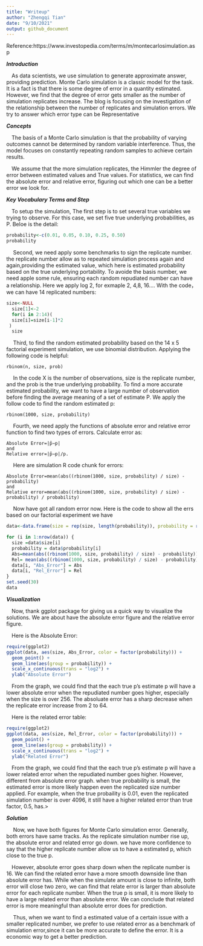 ```yaml
---
title: "Writeup"
author: "Zhengqi Tian"
date: "9/10/2021"
output: github_document
---
```

Reference:https://www.investopedia.com/terms/m/montecarlosimulation.asp


***Introduction***
<p>&emsp;As data scientists, we use simulation to generate approximate answer, providing prediction. Monte Carlo simulation is a classic model for the task. It is a  fact is that there is some degree of error in a quantity estimated. However, we find that the degree of error gets smaller as the number of simulation replicates increase. The blog is focusing on the investigation of the relationship between the number of replicates and simulation errors. We try to answer which error type can be Representative 

***Concepts***
<p>&emsp;The basis of a Monte Carlo simulation is that the probability of varying outcomes cannot be determined by random variable interference. Thus, the model focuses on constantly repeating random samples to achieve certain results. 

<p>&emsp;We assume that the more simulation replicates, the Himmler the degree of error between estimated values and True values. For statistics, we can find the absolute error and relative error, figuring out which one can be a better error we look for. 

***Key Vocabulary Terms and Step***
<p>&emsp;To setup the simulation, The first step is to set several true variables we trying to observe. For this case, we set five true underlying probabilities, as P. Beloe is the detail:</p>
    
```r
probability<-c(0.01, 0.05, 0.10, 0.25, 0.50)
probability
```
  
    
<p>&emsp; Second, we need apply some benchmarks to sign the replicate number. the replicate number allow as to repeated simulation process again and again,providing the estimated value, which here is estimated probability based on the true underlying portability. To avoide the basis number, we need apple some rule, ensuring each random repudiated number can have a relationship. Here we apply log 2, for exmaple 2, 4,8, 16.... With the code， we can have 14 replicated numbers:</p>
```r

size<-NULL
  size[1]<-2
  for(i in 2:14)(
  size[i]=size[i-1]*2
 )
  size
```
<p>&emsp; Third, to find the random estimated probability based on the 14 x 5 factorial experiment simulation, we use binomial distribution. Applying the following code is helpful:</p>
    rbinom(n, size, prob)

<p>&emsp; In the code X is the  number of observations, size is the replicate number, and the prob is the true underlying probability. To find a more accurate estimated probability, we want to have a large number of observation before finding the average meaning of a set of estimate P. We apply the follow code to find the random estimated p:</p>
    rbinom(1000, size, probability)
    
<p>&emsp; Fourth, we need apply the functions of absolute error and relative error function to find two types of errors. Calculate error as:</p>
    Absolute Error=|p̂−p|
    and
    Relative error=|p̂−p|/p.
<p>&emsp; Here are simulation R code chunk for errors: </p>
    Absolute Error=mean(abs((rbinom(1000, size, probability) / size) - probability)
    and
    Relative error=mean(abs((rbinom(1000, size, probability) / size) - probability) / probability)
    
<p>&emsp; Now have got all random error now. Here is the code to show all the errs based on our factorial experiment we have</p>    
```r
data<-data.frame(size = rep(size, length(probability)), probability = rep(probability, length(size)), Abs_Error = rep(NA, length(probability) * length(size)),Rel_Error = rep(NA, length(probability) * length(size)))

for (i in 1:nrow(data)) {
  size =data$size[i] 
  probability = data$probability[i]
  Abs=mean(abs((rbinom(1000, size, probability) / size) - probability))
  Rel= mean(abs((rbinom(1000, size, probability) / size) - probability) / probability)
  data[i, "Abs_Error"] = Abs
  data[i, "Rel_Error"] = Rel
}
set.seed(30)
data
```
    

***Visualization*** 

<p>&emsp;Now, thank ggplot package for giving us a quick way to visualize the solutions. We are about have the absolute error figure and the relative error figure.</p>

<p>&emsp;Here is the Absolute Error:</p>
```r
require(ggplot2)
ggplot(data, aes(size, Abs_Error, color = factor(probability))) + 
  geom_point() +
  geom_line(aes(group = probability)) + 
  scale_x_continuous(trans = "log2") +
  ylab("Absolute Error")
```
<p>&emsp;From the graph, we could find that the each true p's estimate p will have a lower absolute error when the repudiated number goes higher, especially when the size is over 256. The absoluate error has a sharp decrease when the replicate error increase from 2 to 64. </p>

<p>&emsp;Here is the related error table:</p>
```r
require(ggplot2)
ggplot(data, aes(size, Rel_Error, color = factor(probability))) + 
  geom_point() +
  geom_line(aes(group = probability)) + 
  scale_x_continuous(trans = "log2") +
  ylab("Related Error")
```
<p>&emsp;From the graph, we could find that the each true p's estimate p will have a lower related error when the repudiated number goes higher. However, different from absolute error graph. when true probability is small, the estimated error is more likely happen even the replicated size number applied. For example, when the true probaility is 0.01, even the replicated simulation number is over 4096, it still have a higher related error than true factor, 0.5, has.>

***Solution***
<p>&emsp; Now, we have both figures for Monte Carlo simulation error. Generally, both errors have same tracks. As the replicate simulation number rise up, the absolute error and related error go down. we have more confidence to say that the higher replicate number allow us to have a estimated p, which close to the true p.</p>

<p>&emsp;However, absolute error goes sharp down when the replicate number is 16. We can find the related error have a more smooth downside line than absolute error has. While when the simulate amount is close to infinite, both error will close two zero, we can find that relate error is larger than absolute error for each replicate number. When the true p is small, it is more likely to have a large related error than absolute error. We can conclude that related error is more meaningful than absolute error does for prediction.</p>

<p>&emsp; Thus, when we want to find a estimated value of a certain issue with a smaller replicated number, we prefer to use related error as a benchmark of simulation error,since it can be more accurate to define the error. It is a economic way to get a better prediction.</p>
